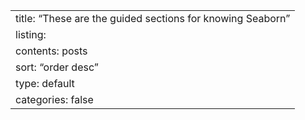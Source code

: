 ---
title: "These are the guided sections for knowing Seaborn"
listing:
  contents: posts
  sort: "order desc"
  type: default
  categories: false
---